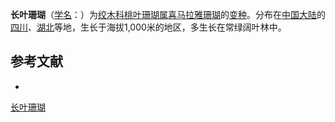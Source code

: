 {{Infraspeciesbox
| name = 长叶珊瑚
| status = 
| status_system = 
| image =
| species link = 喜马拉雅珊瑚
| varietas = dolichophylla
| genus = Aucuba
| species = himalaica
| authority = Fang et Soong
}}

'''长叶珊瑚'''（[[学名|学名]]：{{lang|la|''Aucuba himalaica'' var. ''dolichophylla''}}）为[[绞木科|绞木科]][[桃叶珊瑚属|桃叶珊瑚属]][[喜马拉雅珊瑚|喜马拉雅珊瑚]]的[[变种|变种]]。分布在[[中国大陆|中国大陆]]的[[四川|四川]]、[[湖北|湖北]]等地，生长于海拔1,000米的地区，多生长在常绿阔叶林中。

== 参考文献 ==
<div class="references-small">
* {{cite web| url =http://www.bioinfo.cn/db05/KmzwSpecies.php?action=view&id=29788| title =长叶珊瑚（变种）| work =《中国高等植物数据库全库》| publisher =中国科学院微生物研究所| author =昆明植物研究所| accessdate =2009-02-26| deadurl =yes| archiveurl =https://web.archive.org/web/20160305040300/http://www.bioinfo.cn/db05/KmzwSpecies.php?action=view&id=29788| archivedate =2016-03-05}}
</div>
{{Taxonbar|from=Q18231046}}

[[Category:桃叶珊瑚属|长叶珊瑚]]


{{植物小作品}}